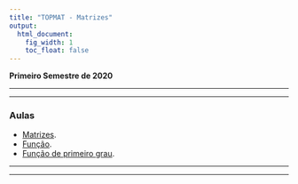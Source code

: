 ```yaml
---
title: "TOPMAT - Matrizes"
output:
  html_document:
    fig_width: 1
    toc_float: false
---
```


**Primeiro Semestre de 2020**

<!-- **Aulas:** Segundas, 19h00-21h00 e Terças, 21h00-23h00 -->

<!-- **AVISO:**<span style="color:red"> Em virtude da pandemia de coronavírus fiquem atentos ao Moodle e ao email.  -->

----

<!-- ### **Ementa**

<!-- - [Ementa](Disciplinas/ME_951_1s2020/EmentaNew.pdf): Ementa atualizada devido ao COVID-19.

    - [Vídeo](https://youtu.be/J-N6LGQkAtA): Vídeo explicando a nova ementa e a exclarencendo como será a disciplina durante o isolamento. -->

<!-- - [Cronograma](Disciplinas/ME_951_1s2020/Cronograma.pdf) -->

----

### **Aulas**

- [Matrizes](Disciplinas/TOPMAT/Matrizes.pdf). 
- [Função](Disciplinas/TOPMAT/Funcoes.pdf).
- [Função de primeiro grau](Disciplinas/TOPMAT/Funcoesprimeirograu.pdf).

<!-- - [Parte 2](Disciplinas/ME_951_1s2019/Parte2.pdf): Estatísticas Sumárias. -->

<!--  - [Parte 3](Disciplinas/ME_951_1s2019/Parte3.pdf):  Análise Exploratória dos dados: Dispersão; Assimetria; Quartis. 

     - [Videoaula Univesp](https://integra.univesp.br/courses/2726/pages/videoaula-13-distribuicao-de-frequencia?module_item_id=211124) 
     
     - [Videoaula Univesp](https://integra.univesp.br/courses/2726/pages/videoaula-15-medidas-de-posicao-e-dispersao?module_item_id=211128) -->
 
</p>

<!--  - [Parte 4](Disciplinas/ME_951_1s2019/Parte4.pdf): Análise Descritiva Bivariada: Diagrama de dispersão; Correlação; Tabelas de contingência e gráficos de barras. 

<!--  - [Parte 5](Disciplinas/ME_951_1s2019/Parte5.pdf): Probabilidade: Definição; Espaço amostral; Eventos; Operações com eventos; Partições do espaço amostral.

     - [Videoaula Univesp](https://integra.univesp.br/courses/2726/pages/videoaula-2-probabilidade-conceitos-fundamentais?module_item_id=211198) -->
 
----

<!--  ### **Listas**

<!-- - [Tabelas das distribuições](Disciplinas/ME_951_1s2019/Tabelas.pdf): Tabelas para serem usadas na resolução dos exercícios. -->

<!--  - [Lista 1](Disciplinas/ME_951_1s2020/Lista1.pdf): Estatística Descritiva. 

<!-- - [Lista 2](Disciplinas/ME_951_1s2020/Lista2.pdf): Probabilidade.

<!-- - [Lista 3](Disciplinas/ME_951_1s2020/Lista3.pdf): Variáveis Aleatórias Discretas. -->

<!-- - [Lista 4](Disciplinas/ME_951_1s2020/Lista4.pdf): Variáveis Aleatórias Contínuas.  -->

<!-- - [Lista 5](Disciplinas/ME_951_1s2020/Lista5.pdf): Variáveis Aleatórias Contínuas e IC para proporção. -->

<!-- - [Lista 6](Disciplinas/ME_951_1s2020/Lista6.pdf): Intervalo de confiança.  -->

<!-- - [Lista 7](Disciplinas/ME_951_1s2020/Lista7.pdf): Teste de Hipóteses.  -->

----

